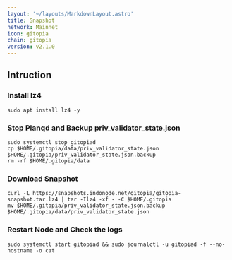 ```yaml
---
layout: '~/layouts/MarkdownLayout.astro'
title: Snapshot
network: Mainnet
icon: gitopia
chain: gitopia
version: v2.1.0
---
```

## Intruction

### Install lz4
```
sudo apt install lz4 -y
```

### Stop Planqd and Backup priv_validator_state.json
```
sudo systemctl stop gitopiad
cp $HOME/.gitopia/data/priv_validator_state.json $HOME/.gitopia/priv_validator_state.json.backup
rm -rf $HOME/.gitopia/data
```

### Download Snapshot
```
curl -L https://snapshots.indonode.net/gitopia/gitopia-snapshot.tar.lz4 | tar -Ilz4 -xf - -C $HOME/.gitopia
mv $HOME/.gitopia/priv_validator_state.json.backup $HOME/.gitopia/data/priv_validator_state.json
```

### Restart Node and Check the logs

```
sudo systemctl start gitopiad && sudo journalctl -u gitopiad -f --no-hostname -o cat
```